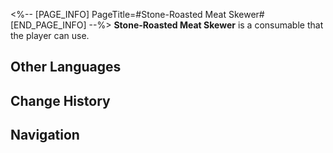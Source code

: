 <%-- [PAGE_INFO]
PageTitle=#Stone-Roasted Meat Skewer#
[END_PAGE_INFO] --%>
{{Consumable Infobox
|id          = 408204
|image       = Item Stone-Roasted Meat Skewer.png{{subst:void|<!--$UPLOAD:<<SpriteOutput/ItemFigures/408204.png>-<Item Stone-Roasted Meat Skewer.png>-<Consumable Icons>>-->}}
|type        = Defense Consumables
|rarity      = 1
|effect      = Upon use, increases Max HP of all allies by 12% for the next battle.
|description = The steel skewer has all sorts of Belobog delicacies on it, and is barbecued thoroughly using high heat.<br />Its ingredients are mostly harmless. It is also the favorite food of Belobog's adventurers out in the wild, as well as being the most easily obtainable.
|effectType  = 
|effectType2 = 
|effectType3 = 
|recipe      = 
|source1     = [[Extreme Explorer Lynx]]
|source2     = 
|source3     = 
}}
{{Description|''"This tastes so good! What kinds of meat are in it, though?"''<br />''"You wouldn't want to know."''}}
'''Stone-Roasted Meat Skewer''' is a consumable that the player can use.

==Other Languages==
{{Other Languages
|en   = Stone-Roasted Meat Skewer
|zhs  = 岩烧山珍串
|zht  = 岩燒山珍串
|ja   = 岩焼き珍味串
|ko   = 석판 산해진미 구이
|es   = Brocheta de carne asada
|fr   = Brochette de viande grillée à la pierre
|ru   = Шашлычок из жареных деликатесов
|th   = Stone-Roasted Meat Skewer
|vi   = Xiên Que Nướng Đá Thơm Ngon
|de   = Bratenfleischspieß
|id   = Stone-Roasted Meat Skewer
|pt   = Espetinho de Carne Assado na Pedra
}}

==Change History==
{{Change History|1.3}}

==Navigation==
{{Consumable Navbox}}